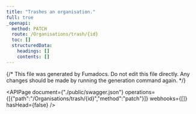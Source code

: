 ```yaml
---
title: "Trashes an organisation."
full: true
_openapi:
  method: PATCH
  route: /Organisations/trash/{id}
  toc: []
  structuredData:
    headings: []
    contents: []
---
```


{/* This file was generated by Fumadocs.
Do not edit this file directly. Any changes should be made by running the generation command again. */}

<APIPage document={"./public/swagger.json"} operations={[{"path":"/Organisations/trash/{id}","method":"patch"}]} webhooks={[]} hasHead={false} />